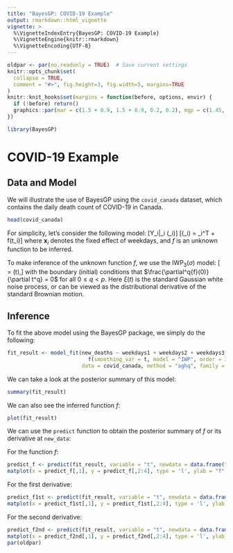```yaml
---
title: "BayesGP: COVID-19 Example"
output: rmarkdown::html_vignette
vignette: >
  %\VignetteIndexEntry{BayesGP: COVID-19 Example}
  %\VignetteEngine{knitr::rmarkdown}
  %\VignetteEncoding{UTF-8}
---
```


```r
oldpar <- par(no.readonly = TRUE)  # Save current settings
knitr::opts_chunk$set(
  collapse = TRUE,
  comment = "#>", fig.height=3, fig.width=5, margins=TRUE
)
knitr::knit_hooks$set(margins = function(before, options, envir) {
  if (!before) return()
  graphics::par(mar = c(1.5 + 0.9, 1.5 + 0.9, 0.2, 0.2), mgp = c(1.45, 0.45, 0), cex = 1.25, bty='n')
})
```


```r
library(BayesGP)
```

# COVID-19 Example

## Data and Model

We will illustrate the use of BayesGP using the `covid_canada` dataset, which contains the daily death count of COVID-19 in Canada.

```r
head(covid_canada)
```

For simplicity, let's consider the following model:
\[Y_i|\lambda_i \sim \text{Poisson}(\lambda_i)\]
\[\log(\lambda_i) = \mathbf{x}_i^T\boldsymbol{\beta} + f(t_i)\]
where $\mathbf{x}_i$ denotes the fixed effect of weekdays, and $f$ is an unknown function to be inferred.

To make inference of the unknown function $f$, we use the $\text{IWP}_3(\sigma)$ model:
\[\frac{\partial^p{f}(t)}{\partial t^p} = \sigma \xi(t),\]
with the boundary (initial) conditions that $\frac{\partial^q{f}(0)}{\partial t^q} = 0$ for all $0\leq q <p$.
Here $\xi(t)$ is the standard Gaussian white noise process, or can be viewed as the distributional derivative of the standard Brownian motion.

## Inference

To fit the above model using the BayesGP package, we simply do the following:
```r
fit_result <- model_fit(new_deaths ~ weekdays1 + weekdays2 + weekdays3 + weekdays4 + weekdays5 + weekdays6 +
                          f(smoothing_var = t, model = "IWP", order = 3, k = 100, sd.prior = list(prior = "exp", param = list(u = 0.02, alpha = 0.5), h = 1)), 
                        data = covid_canada, method = "aghq", family = "Poisson")
```

We can take a look at the posterior summary of this model:
```r
summary(fit_result)
```


We can also see the inferred function $f$:
```r
plot(fit_result)
```

We can use the `predict` function to obtain the posterior summary of $f$ or its derivative at `new_data`:

For the function $f$:
```r
predict_f <- predict(fit_result, variable = "t", newdata = data.frame(t = seq(from = 605, to = 615, by = 0.1)))
matplot(x = predict_f[,1], y = predict_f[,2:4], type = 'l', ylab = "f", xlab = "t", col = c("grey", "grey", "black"), lty = c("dashed", "dashed", "solid"))
```


For the first derivative:
```r
predict_f1st <- predict(fit_result, variable = "t", newdata = data.frame(t = seq(from = 605, to = 615, by = 0.1)), deriv = 1)
matplot(x = predict_f1st[,1], y = predict_f1st[,2:4], type = 'l', ylab = "f'", xlab = "t", col = c("grey", "grey", "black"), lty = c("dashed", "dashed", "solid"))
```


For the second derivative:
```r
predict_f2nd <- predict(fit_result, variable = "t", newdata = data.frame(t = seq(from = 605, to = 617, by = 0.1)), deriv = 2)
matplot(x = predict_f2nd[,1], y = predict_f2nd[,2:4], type = 'l', ylab = "f''", xlab = "t", col = c("grey", "grey", "black"), lty = c("dashed", "dashed", "solid"))
par(oldpar)
```





 

